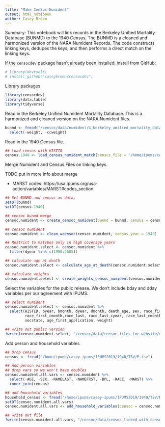 ```yaml
---
title: "Make CenSoc-Numident"
output: html_notebook
author: Casey Breen
---
```


Summary: This notebook will link records in the Berkeley Unified Mortality Database (BUNMD) to the 1940 Census. The BUNMD is a cleaned and harmonized version of the NARA Numident Records. The code constructs linking keys, dedupes the keys, and then performs a direct match on the linking keys.  

If the `censocdev` package hasn't already been installed, install from GitHub: 

```r
# library(devtools) 
# install_github("caseybreen/censocdev")
```

Library packages
```r
library(censocdev)
library(data.table)
library(tidyverse)
```

Read in the Berkeley Unified Numident Mortality Database. This is a harmonized and cleaned version on the NARA Numident files. 
```r
bunmd <- fread("/censoc/data/numident/4_berkeley_unified_mortality_database/bunmd.csv", colClasses = list(character= 'ssn')) %>% 
  select(-weight, -ccweight)
```

Read in the 1940 Census file. 
```r
## Load census with HISTID
census.1940 <- load_census_numident_match(census_file = "/home/ipums/casey-ipums/IPUMS2019/1940/TSV/P.tsv")
```

Merge Numident and Census Files on linking keys.

TODO put in more info about merge 

- MARST codes: https://usa.ipums.org/usa-action/variables/MARST#codes_section

```r
## Set BUNMD and census as data.
setDT(bunmd)
setDT(census.1940)

## censoc bunmd merge
censoc.numident <- create_censoc_numident(bunmd = bunmd, census = census.1940, census_year = 1940)

## censoc numident
censoc.numident <- clean_wcensoc(censoc.numident, census_year = 1940) 

## Restrict to matches only in high coverage years
censoc.numident.select <- censoc.numident %>% 
  filter(dyear %in% c(1988:2005)) 

## calculate age at death
censoc.numident.select <- calculate_age_at_death(censoc.numident.select)

## calculate weights 
censoc.numident.select <- create_weights_censoc_numident(censoc.numident.select, cohorts = c(1895:1939), death_ages = c(65:105))
```

Select the variables for the public release. We don't include bday and dday variables per our agreement with IPUMS.
```r
## select numident 
censoc.numident.select <- censoc.numident %>% 
  select(HISTID, byear, bmonth, dyear, dmonth, death_age, sex, race_first, race_first_cyear,
         race_first_cmonth,race_last, race_last_cyear, race_last_cmonth, bpl, zip_residence,
         socstate, age_first_application, weight)

## write out public version  
fwrite(censoc.numident.select, "/censoc/data/censoc_files_for_website/censoc_numident_v1.csv")
```

Add person and household variables
```r
## Drop census
census <- fread("/home/ipums/casey-ipums/IPUMS2019/1940/TSV/P.tsv")

## Add person variables
## drop vars so we won't have doubles
censoc.numident.all.vars <- censoc.numident %>% 
  select(-AGE, -SEX, -NAMELAST, -NAMEFRST, -BPL, -RACE, -MARST) %>% 
  inner_join(census)

## add household variables
household_census <- fread("/home/ipums/casey-ipums/IPUMS2019/1940/TSV/H.tsv")
setDT(censoc.numident.all.vars)
censoc.numident.all.vars <- add_household_variables(censoc = censoc.numident.all.vars, household_census = household_census)

## write out file
fwrite(censoc.numident.all.vars, "/censoc/data/censoc_linked_with_census/1940/censoc_numident_all_vars_v1.csv")
```


